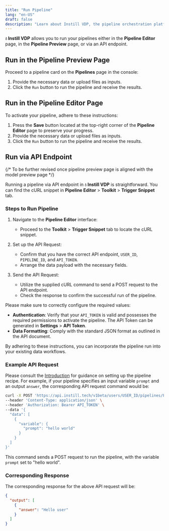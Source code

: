 ```yaml
---
title: "Run Pipeline"
lang: "en-US"
draft: false
description: "Learn about Instill VDP, the pipeline orchestration platform for unstructured data ETL, in the project Instill Core: https://github.com/instill-ai/instill-core"
---
```


**💧 Instill VDP** allows you to run your pipelines either in the **Pipeline
Editor** page, in the **Pipeline Preview** page, or via an API endpoint.

## Run in the Pipeline Preview Page

Proceed to a pipeline card on the **Pipelines** page in the console:

1. Provide the necessary data or upload files as inputs.
2. Click the `Run` button to run the pipeline and receive the results.

## Run in the Pipeline Editor Page

To activate your pipeline, adhere to these instructions:

1. Press the **Save** button located at the top-right corner of the **Pipeline Editor** page to preserve your progress.
2. Provide the necessary data or upload files as inputs.
3. Click the `Run` button to run the pipeline and receive the results.

## Run via API Endpoint

{/* To be further revised once pipeline preview page is aligned with the model preview page */}

Running a pipeline via API endpoint in **💧 Instill VDP** is straightforward. You can find the
cURL snippet in **Pipeline Editor** > **Toolkit** > **Trigger Snippet** tab.

### Steps to Run Pipeline

1. Navigate to the **Pipeline Editor** interface:

   - Proceed to the **Toolkit** > **Trigger Snippet** tab to locate the cURL
     snippet.

2. Set up the API Request:

   - Confirm that you have the correct API endpoint, `USER_ID`, `PIPELINE_ID`,
     and `API_TOKEN`.
   - Arrange the data payload with the necessary fields.

3. Send the API Request:
   - Utilize the supplied cURL command to send a POST request to the API
     endpoint.
   - Check the response to confirm the successful run of the pipeline.

Please make sure to correctly configure the required values:

- **Authentication**: Verify that your `API_TOKEN` is valid and possesses the
  required permissions to activate the pipeline. The API Token can be generated
  in **Settings** > **API Token**.
- **Data Formatting**: Comply with the standard JSON format as outlined in the
  API document.

By adhering to these instructions, you can incorporate the pipeline
run into your existing data workflows.

### Example API Request

Please consult the [Introduction](../vdp/introduction) for guidance on setting
up the pipeline recipe. For example, if your pipeline specifies an input
variable `prompt` and an output `answer`, the corresponding API request command
would be:

```bash
curl -X POST 'https://api.instill.tech/v1beta/users/USER_ID/pipelines/PIPELINE_ID/trigger' \
--header 'Content-Type: application/json' \
--header 'Authorization: Bearer API_TOKEN' \
--data '{
  "data": [
    {
      "variable": {
        "prompt": "hello world"
      }
    }
  ]
}'
```

This command sends a POST request to run the pipeline, with the variable
`prompt` set to "hello world".

### Corresponding Response

The corresponding response for the above API request will be:

```json
{
  "output": [
    {
      "answer": "Hello user"
    }
  ]
}
```
